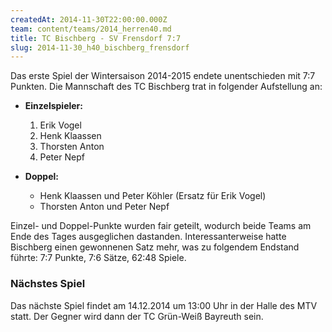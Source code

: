 ```yaml
---
createdAt: 2014-11-30T22:00:00.000Z
team: content/teams/2014_herren40.md
title: TC Bischberg - SV Frensdorf 7:7
slug: 2014-11-30_h40_bischberg_frensdorf
---
```

Das erste Spiel der Wintersaison 2014-2015 endete unentschieden mit 7:7 Punkten.
Die Mannschaft des TC Bischberg trat in folgender Aufstellung an:

- **Einzelspieler:**
  1. Erik Vogel
  2. Henk Klaassen
  3. Thorsten Anton
  4. Peter Nepf

- **Doppel:**
  - Henk Klaassen und Peter Köhler (Ersatz für Erik Vogel)
  - Thorsten Anton und Peter Nepf

Einzel- und Doppel-Punkte wurden fair geteilt, wodurch beide Teams am Ende des Tages ausgeglichen dastanden.
Interessanterweise hatte Bischberg einen gewonnenen Satz mehr, was zu folgendem Endstand führte: 7:7 Punkte,
7:6 Sätze, 62:48 Spiele.

### Nächstes Spiel

Das nächste Spiel findet am 14.12.2014 um 13:00 Uhr in der Halle des MTV statt.
Der Gegner wird dann der TC Grün-Weiß Bayreuth sein.